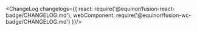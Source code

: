 
<Meta title="Data/Badge/Changelog" />

<ChangeLog changelogs={{
  react: require('@equinor/fusion-react-badge/CHANGELOG.md'), 
  webComponent: require('@equinor/fusion-wc-badge/CHANGELOG.md')
}}/>
